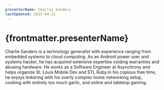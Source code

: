 ```yaml
---
presenterName: Charlie Sanders
lastUpdated: 2013-04-11
---
```


# {frontmatter.presenterName}
Charlie Sanders is a
technology generalist with experience ranging from embedded systems
to cloud computing. As an Android power user and systems hacker, he
has acquired extensive expertise voiding warranties and abusing
hardware. He works as a Software Engineer at Asynchrony and helps
organize St. Louis Mobile Dev and STL Ruby.In his copious free
time, he enjoys tinkering with his overly complex home networking
setup, cooking with entirely too much garlic, and online and
tabletop gaming.